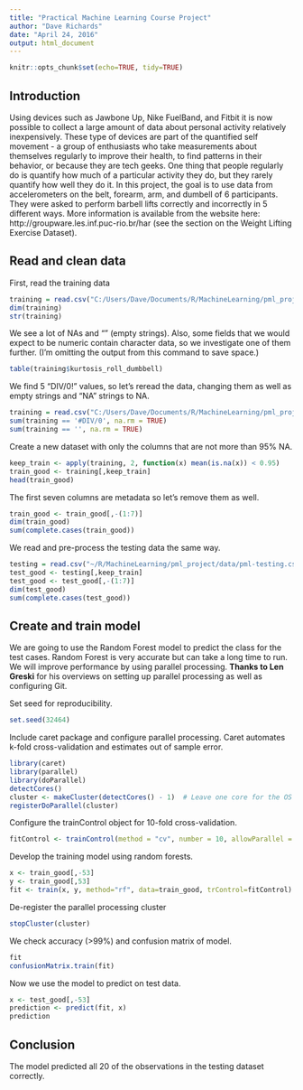 ```yaml
---
title: "Practical Machine Learning Course Project"
author: "Dave Richards"
date: "April 24, 2016"
output: html_document
---
```


```r
knitr::opts_chunk$set(echo=TRUE, tidy=TRUE)
```

## Introduction

Using devices such as Jawbone Up, Nike FuelBand, and Fitbit it is now possible to collect a large amount of data about personal activity relatively inexpensively. These type of devices are part of the quantified self movement - a group of enthusiasts who take measurements about themselves regularly to improve their health, to find patterns in their behavior, or because they are tech geeks. One thing that people regularly do is quantify how much of a particular activity they do, but they rarely quantify how well they do it. In this project, the goal is to use data from accelerometers on the belt, forearm, arm, and dumbell of 6 participants. They were asked to perform barbell lifts correctly and incorrectly in 5 different ways. More information is available from the website here: http://groupware.les.inf.puc-rio.br/har (see the section on the Weight Lifting Exercise Dataset).

## Read and clean data

First, read the training data
```r
training = read.csv("C:/Users/Dave/Documents/R/MachineLearning/pml_project/data/pml-training.csv",stringsAsFactors = FALSE)
dim(training)
str(training)
```

We see a lot of NAs and "" (empty strings). Also, some fields that we would expect to be numeric contain character data, so we investigate one of them further. (I'm omitting the output from this command to save space.)
```r
table(training$kurtosis_roll_dumbbell)
```

We find 5 "DIV/0!" values, so let's reread the data, changing them as well as empty strings and "NA" strings to NA.
```r
training = read.csv("C:/Users/Dave/Documents/R/MachineLearning/pml_project/data/pml-training.csv",stringsAsFactors = FALSE,na.strings = c("NA", "", "#DIV/0!"))
sum(training == '#DIV/0', na.rm = TRUE)
sum(training == '', na.rm = TRUE)
```

Create a new dataset with only the columns that are not more than 95% NA.
```r
keep_train <- apply(training, 2, function(x) mean(is.na(x)) < 0.95)
train_good <- training[,keep_train]
head(train_good)
```

The first seven columns are metadata so let's remove them as well.
```r
train_good <- train_good[,-(1:7)]
dim(train_good)
sum(complete.cases(train_good))
```

We read and pre-process the testing data the same way.
```r
testing = read.csv("~/R/MachineLearning/pml_project/data/pml-testing.csv", stringsAsFactors = FALSE, na.strings=c("NA", "", "#DIV/0!"))
test_good <- testing[,keep_train]
test_good <- test_good[,-(1:7)]
dim(test_good)
sum(complete.cases(test_good))
```

## Create and train model

We are going to use the Random Forest model to predict the class for the test cases. Random Forest is very accurate but can take a long time to run. We will improve performance by using parallel processing. **Thanks to Len Greski** for his overviews on setting up parallel processing as well as configuring Git.

Set seed for reproducibility.
```r
set.seed(32464)
```

Include caret package and configure parallel processing. Caret automates k-fold cross-validation and estimates out of sample error.
```r
library(caret)
library(parallel)
library(doParallel)
detectCores()
cluster <- makeCluster(detectCores() - 1)  # Leave one core for the OS
registerDoParallel(cluster)
```

Configure the trainControl object for 10-fold cross-validation.
```r
fitControl <- trainControl(method = "cv", number = 10, allowParallel = TRUE)
```

Develop the training model using random forests.
```r
x <- train_good[,-53]
y <- train_good[,53]
fit <- train(x, y, method="rf", data=train_good, trControl=fitControl)  # This can take a long time to run.
```

De-register the parallel processing cluster
```r
stopCluster(cluster)
```

We check accuracy (>99%) and confusion matrix of model.
```r
fit
confusionMatrix.train(fit)
```

Now we use the model to predict on test data.
```r
x <- test_good[,-53]
prediction <- predict(fit, x)
prediction
```

## Conclusion

The model predicted all 20 of the observations in the testing dataset correctly.
